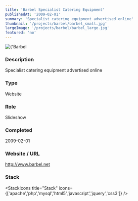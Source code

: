 ```yaml
---
title: 'Barbel Specialist Catering Equipment'
publishedAt: '2009-02-01'
summary: 'Specialist catering equipment advertised online'
thumbnail: '/projects/barbel/barbel_small.jpg'
largeImage: '/projects/barbel/barbel_large.jpg'
featured: 'no'
---
```


<div className="relative w-full h-[400px] sm:h-[600px] md:h-[760px] lg:h-[920px]">
  <Image
    alt={'Barbel Specialist Catering Equipment'}
    src={'/projects/barbel/barbel.jpg'}
    sizes="(max-width: 640px) 100%, 100%"
    fill={true}
    priority
    style={{
      objectFit: 'contain'
    }}
  />
</div>

### Description

Specialist catering equipment advertised online


### Type

Website

### Role

Slideshow

### Completed
2009-02-01

### Website / URL
http://www.barbel.net


### Stack

<StackIcons
  title="Stack"
  icons={['apache','php','mysql','html5','javascript','jquery','css3']}
  />
